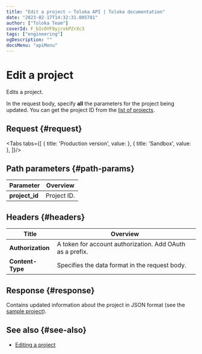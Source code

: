 ```yaml
---
title: "Edit a project — Toloka API | Toloka documentation"
date: "2023-02-17T14:32:31.005781"
author: ["Toloka Team"]
coverId: F_bIcOYF9yjrxkPZrXc3
tags: ["engineering"]
ogDescription: ""
docsMenu: "apiMenu"
---
```



# Edit a project

<Announce/>

Edits a project.

In the request body, specify **all** the parameters for the project being updated. You can get the project ID from the [list of projects](/docs/api/get-prj-list).

## Request {#request}

<Tabs tabs={[
  { title: 'Production version', value: <EditPrjList1/> },
  { title: 'Sandbox', value: <EditPrjList2/> },
]}/>

## Path parameters {#path-params}

Parameter | Overview
----- | -----
**project_id** | Project ID.

## Headers {#headers}

Title | Overview
----- | -----
**Authorization** | A token for account authorization. Add OAuth as a prefix.
**Content-Type** | Specifies the data format in the request body.

## Response {#response}

Contains updated information about the project in JSON format (see the [sample project](/docs/api/create-prj#body)).

## See also {#see-also}

- [Editing a project](/docs/guide/edit-project)

<ContactGuideSupport/>
